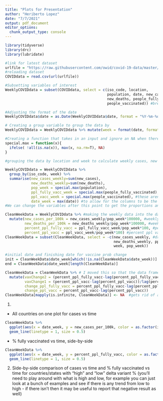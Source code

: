 ```yaml
---
title: "Plots for Presentation"
author: "Heriberto Lopez"
date: "7/7/2021"
output: pdf_document
editor_options: 
  chunk_output_type: console
---
```


```r
library(tidyverse)
library(drc)
library(lubridate)

```

```r
#link for latest dataset
urlfile = "https://raw.githubusercontent.com/owid/covid-19-data/master/public/data/owid-covid-data.csv" 
#reloading dataset 
COVIDdata = read.csv(url(urlfile))  

#Subsetting variables of interest 
WeeklyCOVIDdata = subset(COVIDdata, select = c(iso_code, location, 
                                               population, date, new_cases, 
                                               new_deaths, people_fully_vaccinated, 
                                               people_vaccinated)) #breaking up the data with the variables we want, we can change this

#Adjusting the format of the date 
WeeklyCOVIDdata$date = as.Date(WeeklyCOVIDdata$date, format = "%Y-%m-%d") 

# Creating a group variable to group the data by 
WeeklyCOVIDdata = WeeklyCOVIDdata %>% mutate(week = format(date, format="%Y-%U"))

#Creating a function that takes in an input and ignore an NA when there are other values, but to value something as NA when no value is present
special.max = function(x){ 
  ifelse( !all(is.na(x)), max(x, na.rm=T), NA)
}

#grouping the data by location and week to calculate weekly cases, new deaths per week, ppl fully vaccinated, 

WeeklyCOVIDdata = WeeklyCOVIDdata %>%
  group_by(iso_code, week) %>% 
  summarise(new_cases_weekly=sum(new_cases), 
            new_deaths_weekly=sum(new_deaths),
            pop_week = special.max(population),
            ppl_fully_vacc_week = special.max(people_fully_vaccinated), 
            ppl_vacc_week = special.max(people_vaccinated), #these aren't new
            date_week = max(date)) #to allow for the columns to be the same length
#We can change the variables after this point to get the proportions and percentages Dr. Irazarry wanted, or select different columns initially 

CleanWeekData = WeeklyCOVIDdata %>% #making the weekly data into the data we want with percentages and stuff
  mutate(new_cases_per_100k = new_cases_weekly/pop_week*100000, #weekly cases every 100,000 ppl
         new_deaths_per_100k = new_deaths_weekly/pop_week*100000, #weekly deaths for every 100,000 ppl
         percent_ppl_fully_vacc = ppl_fully_vacc_week/pop_week*100, #percent ppl fully vaccinated
         percent_ppl_vacc = ppl_vacc_week/pop_week*100) #percent ppl vaccinated
CleanWeekData = subset(CleanWeekData, select = -c(new_cases_weekly, #dropping the unmodified columns
                                                  new_deaths_weekly, ppl_fully_vacc_week, ppl_vacc_week, 
                                                  week, pop_week))

#initial date and finishing date for vaccine prob change
init = CleanWeekData$date_week[which(!is.na(CleanWeekData$date_week))]
end = CleanWeekData$date_week[length(CleanWeekData)]

CleanWeekData = CleanWeekData %>% # I moved this so that the data frame is all nice and I can pull out infinite values
  mutate(vaxChange2 = (percent_ppl_fully_vacc-lag(percent_ppl_fully_vacc))/lag(percent_ppl_fully_vacc)*100,
         vaxChange1 = (percent_ppl_vacc-lag(percent_ppl_vacc))/lag(percent_ppl_vacc)*100,
         change_ppl_fully_vacc = percent_ppl_fully_vacc-lag(percent_ppl_fully_vacc),
         change_ppl_vacc = percent_ppl_vacc-lag(percent_ppl_vacc))
CleanWeekData[mapply(is.infinite, CleanWeekData)] <- NA  #gets rid of any infinite values and stores as NA instead

```

1) 
+ All countries on one plot for cases vs time 
```r
CleanWeekData %>% 
  ggplot(aes(x = date_week, y = new_cases_per_100k, color = as.factor(iso_code))) + 
  geom_line(linetype = 1, size = 0.5)
```

+  % fully vaccinated vs time, side-by-side  

```r
CleanWeekData %>% 
  ggplot(aes(x = date_week, y = percent_ppl_fully_vacc, color = as.factor(iso_code))) + 
  geom_line(linetype = 1, size = 0.5)
```



2) Side-by-side comparison of cases vs time and % fully vaccinated vs time for countries/states with “high” and “low” delta variant % (you’ll need to play around with what is high and low, for example you can just look at a bunch of examples and see if there is any trend from low to high - if there isn’t then it may be useful to report that negative result  as well)